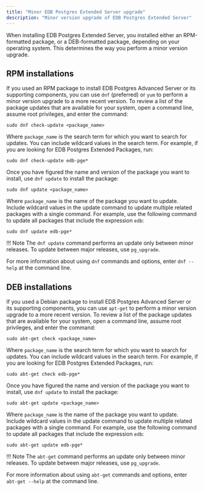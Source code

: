 ```yaml
---
title: "Minor EDB Postgres Extended Server upgrade"
description: "Minor version upgrade of EDB Postgres Extended Server"
---
```


When installing EDB Postgres Extended Server, you installed either an RPM-formatted package, or a DEB-formatted package, depending on your operating system. This determines the way you perform a minor version upgrade. 

## RPM installations

If you used an RPM package to install EDB Postgres Advanced Server or its supporting components, you can use `dnf` (preferred) or `yum` to perform a minor version upgrade to a more recent version. To review a list of the package updates that are available for your system, open a command line, assume root privileges, and enter the command:

```shell
sudo dnf check-update <package_name>
```

Where `package_name` is the search term for which you want to search for updates. You can include wildcard values in the search term.
For example, if you are looking for EDB Postgres Extended Packages, run: 

```shell
sudo dnf check-update edb-pge*
```

Once you have figured the name and version of the package you want to install, use `dnf update` to install the package:

```shell
sudo dnf update <package_name>
```

Where `package_name` is the name of the package you want to update. Include wildcard values in the update command to update multiple related packages with a single command. For example, use the following command to update all packages that include the expression `edb`:

```shell
sudo dnf update edb-pge*
```

!!! Note
    The `dnf update` command performs an update only between minor releases. To update between major releases, use `pg_upgrade`.

For more information about using `dnf` commands and options, enter `dnf --help` at the command line.


## DEB installations

If you used a Debian package to install EDB Postgres Advanced Server or its supporting components, you can use `apt-get` to perform a minor version upgrade to a more recent version. To review a list of the package updates that are available for your system, open a command line, assume root privileges, and enter the command:

```shell
sudo abt-get check <package_name>
```
Where `package_name` is the search term for which you want to search for updates. You can include wildcard values in the search term.
For example, if you are looking for EDB Postgres Extended Packages, run: 

```shell
sudo abt-get check edb-pge*
```

Once you have figured the name and version of the package you want to install, use `dnf update` to install the package:

```shell
sudo abt-get update <package_name>
```

Where `package_name` is the name of the package you want to update. Include wildcard values in the update command to update multiple related packages with a single command. For example, use the following command to update all packages that include the expression `edb`:

```shell
sudo abt-get update edb-pge*
```

!!! Note
    The `abt-get` command performs an update only between minor releases. To update between major releases, use `pg_upgrade`.

For more information about using `abt-get` commands and options, enter `abt-get --help` at the command line.
